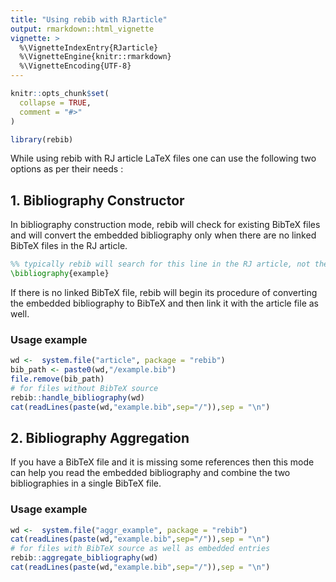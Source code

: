 ```yaml
---
title: "Using rebib with RJarticle"
output: rmarkdown::html_vignette
vignette: >
  %\VignetteIndexEntry{RJarticle}
  %\VignetteEngine{knitr::rmarkdown}
  %\VignetteEncoding{UTF-8}
---
```


```r
knitr::opts_chunk$set(
  collapse = TRUE,
  comment = "#>"
)
```

```r
library(rebib)
```

While using rebib with RJ article LaTeX files one can use the following two options as per their needs :

## 1. Bibliography Constructor

In bibliography construction mode, rebib will check for existing BibTeX files and will convert the embedded bibliography only when there are no 
linked BibTeX files in the RJ article.

``` latex
%% typically rebib will search for this line in the RJ article, not the RJwrapper file
\bibliography{example}
```
If there is no linked BibTeX file, rebib will begin its procedure of converting the embedded bibliography to BibTeX and then link it with the article file as well.

### Usage example

```r
wd <-  system.file("article", package = "rebib")
bib_path <- paste0(wd,"/example.bib")
file.remove(bib_path)
# for files without BibTeX source
rebib::handle_bibliography(wd)
cat(readLines(paste(wd,"example.bib",sep="/")),sep = "\n")
```
## 2. Bibliography Aggregation
If you have a BibTeX file and it is missing some references then this mode can help you read the embedded bibliography and combine the two bibliographies in a single BibTeX file.

### Usage example

```r
wd <-  system.file("aggr_example", package = "rebib")
cat(readLines(paste(wd,"example.bib",sep="/")),sep = "\n")
# for files with BibTeX source as well as embedded entries
rebib::aggregate_bibliography(wd)
cat(readLines(paste(wd,"example.bib",sep="/")),sep = "\n")
```
